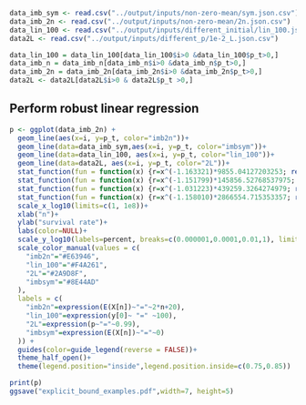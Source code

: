 ```r
data_imb_sym <- read.csv("../output/inputs/non-zero-mean/sym.json.csv")
data_imb_2n <- read.csv("../output/inputs/non-zero-mean/2n.json.csv")
data_lin_100 <- read.csv("../output/inputs/different_initial/lin_100.json.csv")
data2L <- read.csv("../output/inputs/different_p/1e-2_L.json.csv")

data_lin_100 = data_lin_100[data_lin_100$i>0 &data_lin_100$p_t>0,]
data_imb_n = data_imb_n[data_imb_n$i>0 &data_imb_n$p_t>0,]
data_imb_2n = data_imb_2n[data_imb_2n$i>0 &data_imb_2n$p_t>0,]
data2L <- data2L[data2L$i>0 & data2L$p_t >0,]

```


## Perform robust linear regression



```r
p <- ggplot(data_imb_2n) +
  geom_line(aes(x=i, y=p_t, color="imb2n"))+
  geom_line(data=data_imb_sym,aes(x=i, y=p_t, color="imbsym"))+
  geom_line(data=data_lin_100, aes(x=i, y=p_t, color="lin_100"))+
  geom_line(data=data2L, aes(x=i, y=p_t, color="2L"))+
  stat_function(fun = function(x) {r=x^(-1.163321)*9855.04127203253; return(pmin(c(r),1))}, aes(color="imbsym"),linetype="dashed")+
  stat_function(fun = function(x) {r=x^(-1.151799)*145856.52768537975; return(pmin(c(r),1))}, aes(color="imb2n"),linetype="dashed")+
  stat_function(fun = function(x) {r=x^(-1.031223)*439259.3264274979; return(pmin(c(r),1))}, aes(color="lin_100"),linetype="dashed")+
  stat_function(fun = function(x) {r=x^(-1.158010)*2866554.715353357; return(pmin(c(r),1))}, aes(color="2L"),linetype="dashed")+
  scale_x_log10(limits=c(1, 1e8))+
  xlab("n")+
  ylab("survival rate")+
  labs(color=NULL)+
  scale_y_log10(labels=percent, breaks=c(0.000001,0.0001,0.01,1), limits=c(0.00001, 10))+
  scale_color_manual(values = c(
    "imb2n"="#E63946",
    "lin_100"="#F4A261",
    "2L"="#2A9D8F",
    "imbsym"="#8E44AD"
  ),
  labels = c(
    "imb2n"=expression(E(X[n])~"="~2*n+20), 
    "lin_100"=expression(y[0]~ "=" ~100), 
    "2L"=expression(p~"="~0.99), 
    "imbsym"=expression(E(X[n])~"="~0)
  )) +
  guides(color=guide_legend(reverse = FALSE))+
  theme_half_open()+
  theme(legend.position="inside",legend.position.inside=c(0.75,0.85))

print(p)
ggsave("explicit_bound_examples.pdf",width=7, height=5)
```